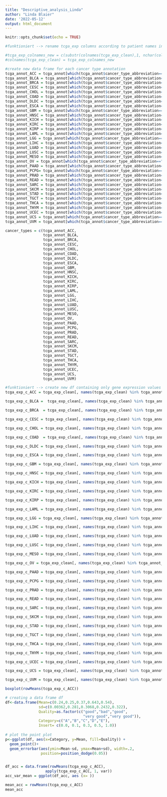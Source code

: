 ```yaml
---
title: "Descriptive_analysis_Linda"
author: "Linda Blaier"
date: '2022-05-12'
output: html_document
---
```


```r
knitr::opts_chunk$set(echo = TRUE)
```

```r
#funktioniert --> rename tcga_exp columns according to patient names in tcga_annot 

#tcga_exp_colnames_new = c(substr(colnames(tcga_exp_clean),1, nchar(colnames(tcga_exp_clean))-3))
#colnames(tcga_exp_clean) = tcga_exp_colnames_new

```

```r
#create new data frame for each cancer type annotation
tcga_annot_ACC = tcga_annot[which(tcga_annot$cancer_type_abbreviation=="ACC"),]
tcga_annot_BLCA = tcga_annot[which(tcga_annot$cancer_type_abbreviation=="BLCA"),]
tcga_annot_BRCA = tcga_annot[which(tcga_annot$cancer_type_abbreviation=="BRCA"),]
tcga_annot_CESC = tcga_annot[which(tcga_annot$cancer_type_abbreviation=="CESC"),]
tcga_annot_CHOL = tcga_annot[which(tcga_annot$cancer_type_abbreviation=="CHOL"),]
tcga_annot_COAD = tcga_annot[which(tcga_annot$cancer_type_abbreviation=="COAD"),]
tcga_annot_DLDC = tcga_annot[which(tcga_annot$cancer_type_abbreviation=="DLDC"),]
tcga_annot_ESCA = tcga_annot[which(tcga_annot$cancer_type_abbreviation=="ESCA"),]
tcga_annot_GBM = tcga_annot[which(tcga_annot$cancer_type_abbreviation=="GBM"),]
tcga_annot_HNSC = tcga_annot[which(tcga_annot$cancer_type_abbreviation=="HNSC"),]
tcga_annot_KICH = tcga_annot[which(tcga_annot$cancer_type_abbreviation=="KICH"),]
tcga_annot_KIRC = tcga_annot[which(tcga_annot$cancer_type_abbreviation=="KIRC"),]
tcga_annot_KIRP = tcga_annot[which(tcga_annot$cancer_type_abbreviation=="KIRP"),]
tcga_annot_LAML = tcga_annot[which(tcga_annot$cancer_type_abbreviation=="LAML"),]
tcga_annot_LGG = tcga_annot[which(tcga_annot$cancer_type_abbreviation=="LGG"),]
tcga_annot_LIHC = tcga_annot[which(tcga_annot$cancer_type_abbreviation=="LIHC"),]
tcga_annot_LUAD = tcga_annot[which(tcga_annot$cancer_type_abbreviation=="LUAD"),]
tcga_annot_LUSC = tcga_annot[which(tcga_annot$cancer_type_abbreviation=="LUSC"),]
tcga_annot_MESO = tcga_annot[which(tcga_annot$cancer_type_abbreviation=="MESO"),]
tcga_annot_OV = tcga_annot[which(tcga_annot$cancer_type_abbreviation=="OV"),]
tcga_annot_PAAD = tcga_annot[which(tcga_annot$cancer_type_abbreviation=="PAAD"),]
tcga_annot_PCPG= tcga_annot[which(tcga_annot$cancer_type_abbreviation=="PCPG"),]
tcga_annot_PRAD = tcga_annot[which(tcga_annot$cancer_type_abbreviation=="PRAD"),]
tcga_annot_READ = tcga_annot[which(tcga_annot$cancer_type_abbreviation=="READ"),]
tcga_annot_SARC = tcga_annot[which(tcga_annot$cancer_type_abbreviation=="SARC"),]
tcga_annot_SKCM = tcga_annot[which(tcga_annot$cancer_type_abbreviation=="SKCM"),]
tcga_annot_STAD = tcga_annot[which(tcga_annot$cancer_type_abbreviation=="STAD"),]
tcga_annot_TGCT = tcga_annot[which(tcga_annot$cancer_type_abbreviation=="TGCT"),]
tcga_annot_THCA = tcga_annot[which(tcga_annot$cancer_type_abbreviation=="THCA"),]
tcga_annot_THYM = tcga_annot[which(tcga_annot$cancer_type_abbreviation=="THYM"),]
tcga_annot_UCEC = tcga_annot[which(tcga_annot$cancer_type_abbreviation=="UCEC"),]
tcga_annot_UCS = tcga_annot[which(tcga_annot$cancer_type_abbreviation=="UCS"),]
tcga_annot_UVM = tcga_annot[which(tcga_annot$cancer_type_abbreviation=="UVM"),]
```

```r
cancer_types = c(tcga_annot_ACC, 
                 tcga_annot_BLCA, 
                 tcga_annot_BRCA, 
                 tcga_annot_CESC,
                 tcga_annot_CHOL,
                 tcga_annot_COAD,
                 tcga_annot_DLDC, 
                 tcga_annot_ESCA,
                 tcga_annot_GBM,
                 tcga_annot_HNSC, 
                 tcga_annot_KICH, 
                 tcga_annot_KIRC,
                 tcga_annot_KIRP,
                 tcga_annot_LAML,
                 tcga_annot_LGG,
                 tcga_annot_LIHC, 
                 tcga_annot_LUAD,
                 tcga_annot_LUSC,
                 tcga_annot_MESO,
                 tcga_annot_OV,
                 tcga_annot_PAAD,
                 tcga_annot_PCPG,
                 tcga_annot_PRAD,
                 tcga_annot_READ,
                 tcga_annot_SARC,
                 tcga_annot_SKCM,
                 tcga_annot_STAD,
                 tcga_annot_TGCT,
                 tcga_annot_THCA,
                 tcga_annot_THYM,
                 tcga_annot_UCEC,
                 tcga_annot_UCS,
                 tcga_annot_UVM)

```

```r
#funktioniert --> create new df containing only gene expression values for ACC 
tcga_exp_c_ACC = tcga_exp_clean[, names(tcga_exp_clean) %in% tcga_annot_ACC$PATIENT]

tcga_exp_c_BLCA =  tcga_exp_clean[, names(tcga_exp_clean) %in% tcga_annot_BLCA$PATIENT]

tcga_exp_c_BRCA  = tcga_exp_clean[, names(tcga_exp_clean) %in% tcga_annot_BRCA$PATIENT]

tcga_exp_c_CESC = tcga_exp_clean[, names(tcga_exp_clean) %in% tcga_annot_CESC$PATIENT]

tcga_exp_c_CHOL = tcga_exp_clean[, names(tcga_exp_clean) %in% tcga_annot_CHOL$PATIENT]

tcga_exp_c_COAD  = tcga_exp_clean[, names(tcga_exp_clean) %in% tcga_annot_COAD$PATIENT]

tcga_exp_c_DLDC = tcga_exp_clean[, names(tcga_exp_clean) %in% tcga_annot_DLDC$PATIENT]

tcga_exp_c_ESCA = tcga_exp_clean[, names(tcga_exp_clean) %in% tcga_annot_ESCA$PATIENT]

tcga_exp_c_GBM = tcga_exp_clean[, names(tcga_exp_clean) %in% tcga_annot_GBM$PATIENT]

tcga_exp_c_HNSC = tcga_exp_clean[, names(tcga_exp_clean) %in% tcga_annot_HNSC$PATIENT]

tcga_exp_c_KICH = tcga_exp_clean[, names(tcga_exp_clean) %in% tcga_annot_KICH$PATIENT]

tcga_exp_c_KIRC = tcga_exp_clean[, names(tcga_exp_clean) %in% tcga_annot_KIRC$PATIENT]

tcga_exp_c_KIRP = tcga_exp_clean[, names(tcga_exp_clean) %in% tcga_annot_KIRP$PATIENT]

tcga_exp_c_LAML = tcga_exp_clean[, names(tcga_exp_clean) %in% tcga_annot_LAML$PATIENT]

tcga_exp_c_LGG = tcga_exp_clean[, names(tcga_exp_clean) %in% tcga_annot_LGG$PATIENT]

tcga_exp_c_LIHC = tcga_exp_clean[, names(tcga_exp_clean) %in% tcga_annot_LIHC$PATIENT]

tcga_exp_c_LUAD = tcga_exp_clean[, names(tcga_exp_clean) %in% tcga_annot_LUAD$PATIENT]

tcga_exp_c_LUSC = tcga_exp_clean[, names(tcga_exp_clean) %in% tcga_annot_LUSC$PATIENT]

tcga_exp_c_MESO = tcga_exp_clean[, names(tcga_exp_clean) %in% tcga_annot_MESO$PATIENT]

tcga_exp_c_OV = tcga_exp_clean[, names(tcga_exp_clean) %in% tcga_annot_OV$PATIENT]

tcga_exp_c_PAAD = tcga_exp_clean[, names(tcga_exp_clean) %in% tcga_annot_PAAD$PATIENT]

tcga_exp_c_PCPG = tcga_exp_clean[, names(tcga_exp_clean) %in% tcga_annot_PCPG$PATIENT]

tcga_exp_c_PRAD = tcga_exp_clean[, names(tcga_exp_clean) %in% tcga_annot_PRAD$PATIENT]

tcga_exp_c_READ = tcga_exp_clean[, names(tcga_exp_clean) %in% tcga_annot_READ$PATIENT]

tcga_exp_c_SARC = tcga_exp_clean[, names(tcga_exp_clean) %in% tcga_annot_SARC$PATIENT]

tcga_exp_c_SKCM = tcga_exp_clean[, names(tcga_exp_clean) %in% tcga_annot_SKCM$PATIENT]

tcga_exp_c_STAD = tcga_exp_clean[, names(tcga_exp_clean) %in% tcga_annot_STAD$PATIENT]

tcga_exp_c_TGCT = tcga_exp_clean[, names(tcga_exp_clean) %in% tcga_annot_TGCT$PATIENT]

tcga_exp_c_THCA = tcga_exp_clean[, names(tcga_exp_clean) %in% tcga_annot_THCA$PATIENT]

tcga_exp_c_THYM = tcga_exp_clean[, names(tcga_exp_clean) %in% tcga_annot_THYM$PATIENT]

tcga_exp_c_UCEC = tcga_exp_clean[, names(tcga_exp_clean) %in% tcga_annot_UCEC$PATIENT]

tcga_exp_c_UCS = tcga_exp_clean[, names(tcga_exp_clean) %in% tcga_annot_UCS$PATIENT]

tcga_exp_c_UVM = tcga_exp_clean[, names(tcga_exp_clean) %in% tcga_annot_ACC$PATIENT]
```

```r
boxplot(rowMeans(tcga_exp_c_ACC))
```
```r

# creating a data frame df
df<-data.frame(Mean=c(0.24,0.25,0.37,0.643,0.54),
               sd=c(0.00362,0.281,0.3068,0.2432,0.322),
               Quality=as.factor(c("good","bad","good",
                                   "very good","very good")), 
               Category=c("A","B","C","D","E"),
               Insert= c(0.0, 0.1, 0.3, 0.5, 1.0))
  
# plot the point plot
p<-ggplot(df, aes(x=Category, y=Mean, fill=Quality)) + 
  geom_point()+
  geom_errorbar(aes(ymin=Mean-sd, ymax=Mean+sd), width=.2,
                position=position_dodge(0.05))


df_acc = data.frame(rowMeans(tcga_exp_c_ACC), 
                  apply(tcga_exp_c_ACC, 1, var))
acc_var_mean = ggplot(df_acc, aes (x= ))
```

```r
mean_acc = rowMeans(tcga_exp_c_ACC)
mean_acc

```


